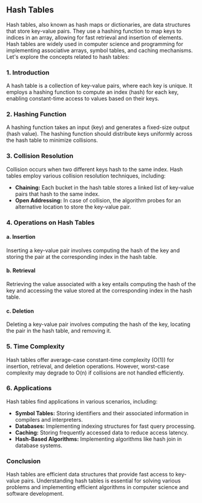 ## Hash Tables

Hash tables, also known as hash maps or dictionaries, are data structures that store key-value pairs. They use a hashing function to map keys to indices in an array, allowing for fast retrieval and insertion of elements. Hash tables are widely used in computer science and programming for implementing associative arrays, symbol tables, and caching mechanisms. Let's explore the concepts related to hash tables:

### 1. Introduction

A hash table is a collection of key-value pairs, where each key is unique. It employs a hashing function to compute an index (hash) for each key, enabling constant-time access to values based on their keys.

### 2. Hashing Function

A hashing function takes an input (key) and generates a fixed-size output (hash value). The hashing function should distribute keys uniformly across the hash table to minimize collisions.

### 3. Collision Resolution

Collision occurs when two different keys hash to the same index. Hash tables employ various collision resolution techniques, including:

- **Chaining:** Each bucket in the hash table stores a linked list of key-value pairs that hash to the same index.
- **Open Addressing:** In case of collision, the algorithm probes for an alternative location to store the key-value pair.

### 4. Operations on Hash Tables

#### a. Insertion

Inserting a key-value pair involves computing the hash of the key and storing the pair at the corresponding index in the hash table.

#### b. Retrieval

Retrieving the value associated with a key entails computing the hash of the key and accessing the value stored at the corresponding index in the hash table.

#### c. Deletion

Deleting a key-value pair involves computing the hash of the key, locating the pair in the hash table, and removing it.

### 5. Time Complexity

Hash tables offer average-case constant-time complexity (O(1)) for insertion, retrieval, and deletion operations. However, worst-case complexity may degrade to O(n) if collisions are not handled efficiently.

### 6. Applications

Hash tables find applications in various scenarios, including:

- **Symbol Tables:** Storing identifiers and their associated information in compilers and interpreters.
- **Databases:** Implementing indexing structures for fast query processing.
- **Caching:** Storing frequently accessed data to reduce access latency.
- **Hash-Based Algorithms:** Implementing algorithms like hash join in database systems.

### Conclusion

Hash tables are efficient data structures that provide fast access to key-value pairs. Understanding hash tables is essential for solving various problems and implementing efficient algorithms in computer science and software development.
